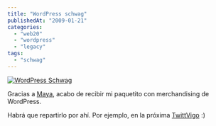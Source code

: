 ```yaml
---
title: "WordPress schwag"
publishedAt: "2009-01-21"
categories: 
  - "web20"
  - "wordpress"
  - "legacy"
tags: 
  - "schwag"
---
```


[![WordPress Schwag](http://farm4.static.flickr.com/3108/3216408166_2f99bfaff0.jpg)](http://www.flickr.com/photos/ryck/3216408166/ "WordPress Schwag by Richi, on Flickr")

Gracias a [Maya](http://mayadesai.wordpress.com/wordpress-schwag/), acabo de recibir mi paquetito con merchandising de WordPress.

Habrá que repartirlo por ahí. Por ejemplo, en la próxima [TwittVigo](http://twittvigo.jottit.com/) :)
